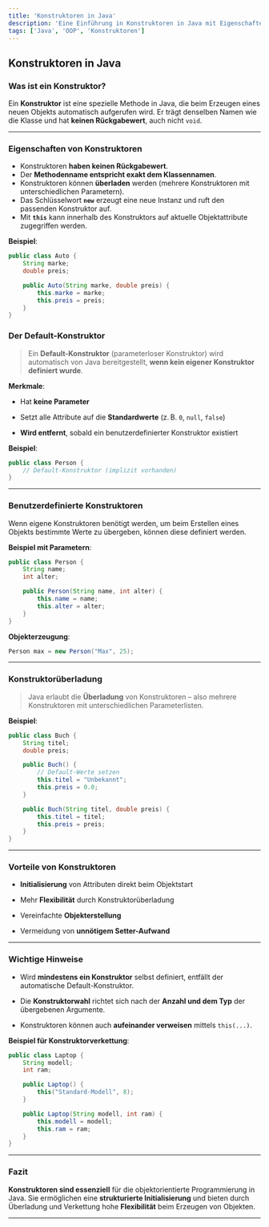 ```yaml
---
title: 'Konstruktoren in Java'
description: 'Eine Einführung in Konstruktoren in Java mit Eigenschaften, Arten und Beispielen.'
tags: ['Java', 'OOP', 'Konstruktoren']
---
```


## Konstruktoren in Java

### Was ist ein Konstruktor?

Ein **Konstruktor** ist eine spezielle Methode in Java, die beim Erzeugen eines neuen Objekts automatisch aufgerufen wird. Er trägt denselben Namen wie die Klasse und hat **keinen Rückgabewert**, auch nicht `void`.

---

### Eigenschaften von Konstruktoren

- Konstruktoren **haben keinen Rückgabewert**.
- Der **Methodenname entspricht exakt dem Klassennamen**.
- Konstruktoren können **überladen** werden (mehrere Konstruktoren mit unterschiedlichen Parametern).
- Das Schlüsselwort **`new`** erzeugt eine neue Instanz und ruft den passenden Konstruktor auf.
- Mit **`this`** kann innerhalb des Konstruktors auf aktuelle Objektattribute zugegriffen werden.

**Beispiel**:

```java
public class Auto {
    String marke;
    double preis;

    public Auto(String marke, double preis) {
        this.marke = marke;
        this.preis = preis;
    }
}
```
### Der Default-Konstruktor

> Ein **Default-Konstruktor** (parameterloser Konstruktor) wird automatisch von Java bereitgestellt, **wenn kein eigener Konstruktor definiert wurde**.

**Merkmale**:

- Hat **keine Parameter**
    
- Setzt alle Attribute auf die **Standardwerte** (z. B. `0`, `null`, `false`)
    
- **Wird entfernt**, sobald ein benutzerdefinierter Konstruktor existiert
    

**Beispiel**:

```java
public class Person {
    // Default-Konstruktor (implizit vorhanden)
}
```

---

### Benutzerdefinierte Konstruktoren

Wenn eigene Konstruktoren benötigt werden, um beim Erstellen eines Objekts bestimmte Werte zu übergeben, können diese definiert werden.

**Beispiel mit Parametern**:

```java
public class Person {
    String name;
    int alter;

    public Person(String name, int alter) {
        this.name = name;
        this.alter = alter;
    }
}
```

**Objekterzeugung**:

```java
Person max = new Person("Max", 25);
```

---

### Konstruktorüberladung

> Java erlaubt die **Überladung** von Konstruktoren – also mehrere Konstruktoren mit unterschiedlichen Parameterlisten.

**Beispiel**:
```java
public class Buch {
    String titel;
    double preis;

    public Buch() {
        // Default-Werte setzen
        this.titel = "Unbekannt";
        this.preis = 0.0;
    }

    public Buch(String titel, double preis) {
        this.titel = titel;
        this.preis = preis;
    }
}
```

---

### Vorteile von Konstruktoren

- **Initialisierung** von Attributen direkt beim Objektstart
    
- Mehr **Flexibilität** durch Konstruktorüberladung
    
- Vereinfachte **Objekterstellung**
    
- Vermeidung von **unnötigem Setter-Aufwand**
    

---

### Wichtige Hinweise

- Wird **mindestens ein Konstruktor** selbst definiert, entfällt der automatische Default-Konstruktor.
    
- Die **Konstruktorwahl** richtet sich nach der **Anzahl und dem Typ** der übergebenen Argumente.
    
- Konstruktoren können auch **aufeinander verweisen** mittels `this(...)`.
    

**Beispiel für Konstruktorverkettung**:
```Java
public class Laptop {
    String modell;
    int ram;

    public Laptop() {
        this("Standard-Modell", 8);
    }

    public Laptop(String modell, int ram) {
        this.modell = modell;
        this.ram = ram;
    }
}
```
---

### Fazit

**Konstruktoren sind essenziell** für die objektorientierte Programmierung in Java. Sie ermöglichen eine **strukturierte Initialisierung** und bieten durch Überladung und Verkettung hohe **Flexibilität** beim Erzeugen von Objekten.

---
